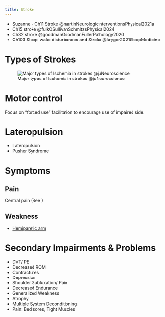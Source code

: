 ```yaml
---
title: Stroke
---
```


:::{.callout title="Resources"}

- Suzanne - Ch11 Stroke @martinNeurologicInterventionsPhysical2021a 
- Ch15 stroke @fulkOSullivanSchmitzsPhysical2024
- Ch32 stroke @goodmanGoodmanFullerPathology2020
- Ch103 Sleep-wake disturbances and Stroke @kryger2021SleepMedicine

:::


# Types of Strokes

![Major types of Ischemia in strokes @juNeuroscience](/The Archive/Images/ju_neuroscience images/Ch2 Neurodegeneration/Fig2.2.1 Ju Showing the major types of ischemia (lack of blood flow) in stroke.png){#fig-ju-fig2.2.1}

# Motor control

Focus on "forced use" facilitation to encourage use of impaired side.


# Lateropulsion

- Lateropulsion
- Pusher Syndrome

# Symptoms

## Pain

Central pain (See )

## Weakness

- [Hemiparetic arm](/The Archive/Neuroscience/Neuropathology/Stroke/hemiparetic_arm.qmd)


# Secondary Impairments & Problems

:::{.callout-note title="In class notes"}

- DVT/ PE
- Decreased ROM
- Contractures
- Depression
- Shoulder Subluxation/ Pain
- Decreased Endurance
- Generalized Weakness
- Atrophy
- Multiple System Deconditioning
- Pain: Bed sores, Tight Muscles
:::
